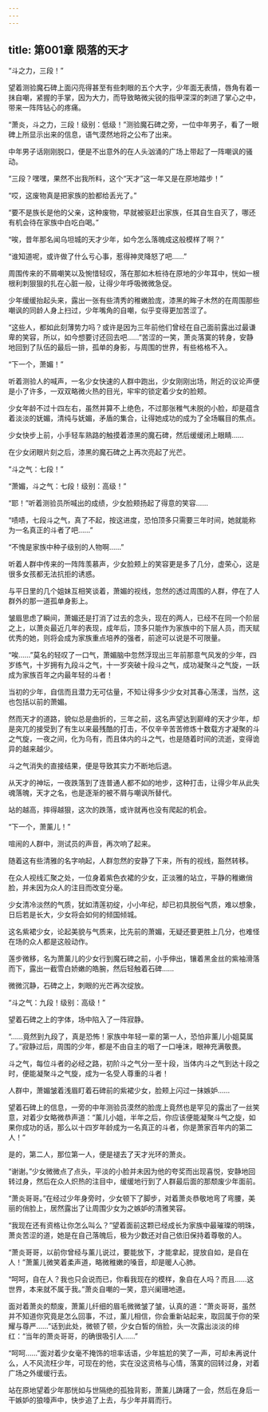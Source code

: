 ```yaml
---
---
---
```

title: 第001章 陨落的天才
---



“斗之力，三段！”

望着测验魔石碑上面闪亮得甚至有些刺眼的五个大字，少年面无表情，唇角有着一抹自嘲，紧握的手掌，因为大力，而导致略微尖锐的指甲深深的刺进了掌心之中，带来一阵阵钻心的疼痛。

“萧炎，斗之力，三段！级别：低级！”测验魔石碑之旁，一位中年男子，看了一眼碑上所显示出来的信息，语气漠然地将之公布了出来。

中年男子话刚刚脱口，便是不出意外的在人头汹涌的广场上带起了一阵嘲讽的骚动。

“三段？嘿嘿，果然不出我所料，这个“天才”这一年又是在原地踏步！”

“哎，这废物真是把家族的脸都给丢光了。”

“要不是族长是他的父亲，这种废物，早就被驱赶出家族，任其自生自灭了，哪还有机会待在家族中白吃白喝。”

“唉，昔年那名闻乌坦城的天才少年，如今怎么落魄成这般模样了啊？”

“谁知道呢，或许做了什么亏心事，惹得神灵降怒了吧……”

周围传来的不屑嘲笑以及惋惜轻叹，落在那如木桩待在原地的少年耳中，恍如一根根利刺狠狠的扎在心脏一般，让得少年呼吸微微急促。

少年缓缓抬起头来，露出一张有些清秀的稚嫩脸庞，漆黑的眸子木然的在周围那些嘲讽的同龄人身上扫过，少年嘴角的自嘲，似乎变得更加苦涩了。

“这些人，都如此刻薄势力吗？或许是因为三年前他们曾经在自己面前露出过最谦卑的笑容，所以，如今想要讨还回去吧……”苦涩的一笑，萧炎落寞的转身，安静地回到了队伍的最后一排，孤单的身影，与周围的世界，有些格格不入。

“下一个，萧媚！”

听着测验人的喊声，一名少女快速的人群中跑出，少女刚刚出场，附近的议论声便是小了许多，一双双略微火热的目光，牢牢的锁定着少女的脸颊。

少女年龄不过十四左右，虽然并算不上绝色，不过那张稚气未脱的小脸，却是蕴含着淡淡的妩媚，清纯与妩媚，矛盾的集合，让得她成功的成为了全场瞩目的焦点。

少女快步上前，小手轻车熟路的触摸着漆黑的魔石碑，然后缓缓闭上眼睛……

在少女闭眼片刻之后，漆黑的魔石碑之上再次亮起了光芒。

“斗之气：七段！”

“萧媚，斗之气：七段！级别：高级！”

“耶！”听着测验员所喊出的成绩，少女脸颊扬起了得意的笑容……

“啧啧，七段斗之气，真了不起，按这进度，恐怕顶多只需要三年时间，她就能称为一名真正的斗者了吧……”

“不愧是家族中种子级别的人物啊……”

听着人群中传来的一阵阵羡慕声，少女脸颊上的笑容更是多了几分，虚荣心，这是很多女孩都无法抗拒的诱惑。

与平日里的几个姐妹互相笑谈着，萧媚的视线，忽然的透过周围的人群，停在了人群外的那一道孤单身影上。

皱眉思虑了瞬间，萧媚还是打消了过去的念头，现在的两人，已经不在同一个阶层之上，以萧炎最近几年的表现，成年后，顶多只能作为家族中的下层人员，而天赋优秀的她，则将会成为家族重点培养的强者，前途可以说是不可限量。

“唉……”莫名的轻叹了一口气，萧媚脑中忽然浮现出三年前那意气风发的少年，四岁练气，十岁拥有九段斗之气，十一岁突破十段斗之气，成功凝聚斗之气旋，一跃成为家族百年之内最年轻的斗者！

当初的少年，自信而且潜力无可估量，不知让得多少少女对其春心荡漾，当然，这也包括以前的萧媚。

然而天才的道路，貌似总是曲折的，三年之前，这名声望达到巅峰的天才少年，却是突兀的接受到了有生以来最残酷的打击，不仅辛辛苦苦修炼十数载方才凝聚的斗之气旋，一夜之间，化为乌有，而且体内的斗之气，也是随着时间的流逝，变得诡异的越来越少。

斗之气消失的直接结果，便是导致其实力不断地后退。

从天才的神坛，一夜跌落到了连普通人都不如的地步，这种打击，让得少年从此失魂落魄，天才之名，也是逐渐的被不屑与嘲讽所替代。

站的越高，摔得越狠，这次的跌落，或许就再也没有爬起的机会。

“下一个，萧薰儿！”

喧闹的人群中，测试员的声音，再次响了起来。

随着这有些清雅的名字响起，人群忽然的安静了下来，所有的视线，豁然转移。

在众人视线汇聚之处，一位身着紫色衣裙的少女，正淡雅的站立，平静的稚嫩俏脸，并未因为众人的注目而改变分毫。

少女清冷淡然的气质，犹如清莲初绽，小小年纪，却已初具脱俗气质，难以想象，日后若是长大，少女将会如何的倾国倾城。

这名紫裙少女，论起美貌与气质来，比先前的萧媚，无疑还要更胜上几分，也难怪在场的众人都是这般动作。

莲步微移，名为萧薰儿的少女行到魔石碑之前，小手伸出，镶着黑金丝的紫袖滑落而下，露出一截雪白娇嫩的皓腕，然后轻触着石碑……

微微沉静，石碑之上，刺眼的光芒再次绽放。

“斗之气：九段！级别：高级！”

望着石碑之上的字体，场中陷入了一阵寂静。

“……竟然到九段了，真是恐怖！家族中年轻一辈的第一人，恐怕非薰儿小姐莫属了。”寂静过后，周围的少年，都是不由自主的咽了一口唾沫，眼神充满敬畏。

斗之气，每位斗者的必经之路，初阶斗之气分一至十段，当体内斗之气到达十段之时，便能凝聚斗之气旋，成为一名受人尊重的斗者！

人群中，萧媚皱着浅眉盯着石碑前的紫裙少女，脸颊上闪过一抹嫉妒……

望着石碑上的信息，一旁的中年测验员漠然的脸庞上竟然也是罕见的露出了一丝笑意，对着少女略微恭声道：“薰儿小姐，半年之后，你应该便能凝聚斗气之旋，如果你成功的话，那么以十四岁年龄成为一名真正的斗者，你是萧家百年内的第二人！”

是的，第二人，那位第一人，便是褪去了天才光环的萧炎。

“谢谢。”少女微微点了点头，平淡的小脸并未因为他的夸奖而出现喜悦，安静地回转过身，然后在众人炽热的注目中，缓缓地行到了人群最后面的那颓废少年面前。

“萧炎哥哥。”在经过少年身旁时，少女顿下了脚步，对着萧炎恭敬地弯了弯腰，美丽的俏脸上，居然露出了让周围少女为之嫉妒的清雅笑容。

“我现在还有资格让你怎么叫么？”望着面前这颗已经成长为家族中最璀璨的明珠，萧炎苦涩的道，她是在自己落魄后，极为少数还对自己依旧保持着尊敬的人。

“萧炎哥哥，以前你曾经与薰儿说过，要能放下，才能拿起，提放自如，是自在人！”萧薰儿微笑着柔声道，略微稚嫩的嗓音，却是暖人心肺。

“呵呵，自在人？我也只会说而已，你看我现在的模样，象自在人吗？而且……这世界，本来就不属于我。”萧炎自嘲的一笑，意兴阑珊地道。

面对着萧炎的颓废，萧薰儿纤细的眉毛微微皱了皱，认真的道：“萧炎哥哥，虽然并不知道你究竟是怎么回事，不过，薰儿相信，你会重新站起来，取回属于你的荣耀与尊严……”话到此处，微顿了顿，少女白皙的俏脸，头一次露出淡淡的绯红：“当年的萧炎哥哥，的确很吸引人……”

“呵呵……”面对着少女毫不掩饰的坦率话语，少年尴尬的笑了一声，可却未再说什么，人不风流枉少年，可现在的他，实在没这资格与心情，落寞的回转过身，对着广场之外缓缓行去。

站在原地望着少年那恍如与世隔绝的孤独背影，萧薰儿踌躇了一会，然后在身后一干嫉妒的狼嚎声中，快步追了上去，与少年并肩而行。